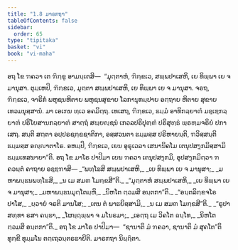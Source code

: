 ```yaml
---
title: "1.8 ມາຣກຖາ"
tableOfContents: false
sidebar:
  order: 65
type: "tipitaka"
basket: "vi"
book: "vi-maha"
---
```



<DynamicBreadcrumb />

<Division number="32" book="vi-maha">

<Paragraph number="131" book="vi-maha">
ອຖ ໂຂ ຠຄວາ ເຕ ຠິກ຺ຂູ ອາມນ຺ເຕສິ—  “ມຸຕ຺ຕາຫໍ, ຠິກ຺ຂເວ, ສພ຺ພປາເສຫິ, ເຍ ທິພ຺ພາ ເຍ ຈ ມານຸສາ. ຕຸມ຺ເຫປິ, ຠິກ຺ຂເວ, ມຸຕ຺ຕາ ສພ຺ພປາເສຫິ, ເຍ ທິພ຺ພາ ເຍ ຈ ມານຸສາ. ຈຣຖ, ຠິກ຺ຂເວ, ຈາຣິກໍ ພຫຸຊນຫິຕາຍ ພຫຸຊນສຸຂາຍ ໂລການຸກມ຺ປາຍ ອຕ຺ຖາຍ ຫິຕາຍ ສຸຂາຍ ເທວມນຸສ຺ສານໍ. ມາ ເອເກນ ທ຺ເວ ອຄມິຕ຺ຖ. ເທເສຖ, ຠິກ຺ຂເວ, ຘມ຺ມໍ ອາທິກລ຺ຍາຓໍ ມຊ຺ເຌກລ຺ຍາຓໍ ປຣິໂຍສານກລ຺ຍາຓໍ ສາຕ຺ຖໍ ສພ຺ຍຎ຺ຊນໍ ເກວລປຣິປຸຓ຺ຓໍ ປຣິສຸທ຺ຘໍ ພ຺ຣຫ຺ມຈຣິຍໍ ປກາເສຖ. ສນ຺ຕິ ສຕ຺ຕາ ອປ຺ປຣຊກ຺ຂຊາຕິກາ, ອສ຺ສວນຕາ ຘມ຺ມສ຺ສ ປຣິຫາຍນ຺ຕິ, ຠວິສ຺ສນ຺ຕິ ຘມ຺ມສ຺ສ ອຎ຺ຎາຕາໂຣ. ອຫມ຺ປິ, ຠິກ຺ຂເວ, ເຍນ ອຸຣຸເວລາ ເສນານິຄໂມ ເຕນຸປສງ຺ກມິສ຺ສາມິ ຘມ຺ມເທສນາຍາ”ຕິ.
</Paragraph>

</Division>
<Division number="33" book="vi-maha">

<Paragraph number="132" book="vi-maha">
ອຖ ໂຂ ມາໂຣ ປາປິມາ ເຍນ ຠຄວາ ເຕນຸປສງ຺ກມິ, ອຸປສງ຺ກມິຕ຺ວາ ຠຄວນ຺ຕໍ ຄາຖາຍ ອຊ຺ຌຠາສິ—
</Paragraph>

<Paragraph number="133" type="verses" book="vi-maha">
_“ພທ຺ໂຘສິ ສພ຺ພປາເສຫິ,_  
_ເຍ ທິພ຺ພາ ເຍ ຈ ມານຸສາ;_  
_ມຫາພນ຺ຘນພທ຺ໂຘສິ,_  
_ນ ເມ ສມຓ ໂມກ຺ຂສີ”ຕິ._  

</Paragraph>

<Paragraph number="134" type="verses" book="vi-maha">
_“ມຸຕ຺ຕາຫໍ ສພ຺ພປາເສຫິ,_  
_ເຍ ທິພ຺ພາ ເຍ ຈ ມານຸສາ;_  
_ມຫາພນ຺ຘນມຸຕ຺ໂຕມ຺ຫິ,_  
_ນິຫໂຕ ຕ຺ວມສິ ອນ຺ຕກາ”ຕິ._  

</Paragraph>

<Paragraph number="135" type="verses" book="vi-maha">
_“ອນ຺ຕລິກ຺ຂຈໂຣ ປາໂສ,_  
_ຍ຺ວາຍໍ ຈຣຕິ ມານໂສ;_  
_ເຕນ ຕໍ ພາຘຍິສ຺ສາມິ,_  
_ນ ເມ ສມຓ ໂມກ຺ຂສີ”ຕິ._  

</Paragraph>

<Paragraph number="136" type="verses" book="vi-maha">
_“ຣູປາ ສທ຺ທາ ຣສາ ຄນ຺ຘາ,_  
_ໂຜຏ຺ຐພ຺ພາ ຈ ມໂນຣມາ;_  
_ເອຕ຺ຖ ເມ ວິຄໂຕ ຉນ຺ໂທ,_  
_ນິຫໂຕ ຕ຺ວມສິ ອນ຺ຕກາ”ຕິ._  

</Paragraph>

<Paragraph number="137" book="vi-maha">
ອຖ ໂຂ ມາໂຣ ປາປິມາ—  “ຊານາຕິ ມໍ ຠຄວາ, ຊານາຕິ ມໍ ສຸຄໂຕ”ຕິ ທຸກ຺ຂີ ທຸມ຺ມໂນ ຕຕ຺ເຖວນ຺ຕຣຘາຍີຕິ.

</Paragraph>
</Division>

<Paragraph number="138" type="center" book="vi-maha">
ມາຣກຖາ ນິຏ຺ຐິຕາ.
</Paragraph>